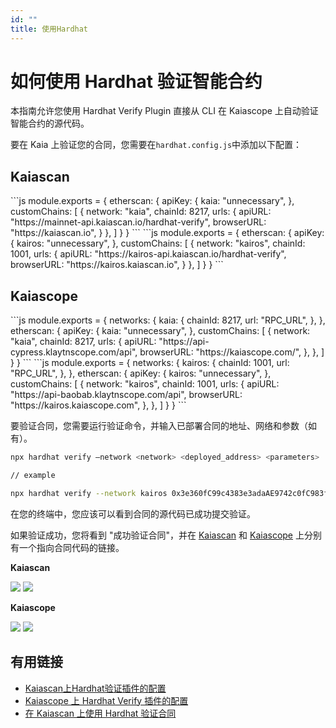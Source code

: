```yaml
---
id: ""
title: 使用Hardhat
---
```



# 如何使用 Hardhat 验证智能合约

本指南允许您使用 Hardhat Verify Plugin 直接从 CLI 在 Kaiascope 上自动验证智能合约的源代码。

要在 Kaia 上验证您的合同，您需要在`hardhat.config.js`中添加以下配置：

## Kaiascan

<Tabs>
  <TabItem value="kaia-mainnet" label="主网">
    ```js
    module.exports = {
      etherscan: {
          apiKey: {
            kaia: "unnecessary",
          },
          customChains: [
            {
              network: "kaia",
              chainId: 8217,
              urls: {
                apiURL: "https://mainnet-api.kaiascan.io/hardhat-verify",
                browserURL: "https://kaiascan.io",
              }
            },
          ]
        }
    }
    ```
  </TabItem>

  <TabItem value="开罗测试网" label="启示录">
    ```js
    module.exports = {
      etherscan: {
          apiKey: {
            kairos: "unnecessary",
          },
          customChains: [
            {
              network: "kairos",
              chainId: 1001,
              urls: {
                apiURL: "https://kairos-api.kaiascan.io/hardhat-verify",
                browserURL: "https://kairos.kaiascan.io",
              }
            },
          ]
        }
    }
    ```
  </TabItem>
</Tabs>

## Kaiascope

<Tabs>
  <TabItem value="kaia-mainnet" label="主网">
    ```js
    module.exports = {
      networks: {
        kaia: {
          chainId: 8217,
          url: "RPC_URL",
        },
      },
      etherscan: {
        apiKey: {
          kaia: "unnecessary",
        },
        customChains: [
          {
            network: "kaia",
            chainId: 8217,
            urls: {
              apiURL: "https://api-cypress.klaytnscope.com/api",
              browserURL: "https://kaiascope.com/",
            },
          },
        ]
      }
    }
    ```
  </TabItem>

  <TabItem value="开罗测试网" label="启示录">
    ```js
    module.exports = {
      networks: {
        kairos: {
          chainId: 1001,
          url: "RPC_URL",
        },
      },
      etherscan: {
        apiKey: {
          kairos: "unnecessary",
        },
        customChains: [
          {
            network: "kairos",
            chainId: 1001,
            urls: {
              apiURL: "https://api-baobab.klaytnscope.com/api",
              browserURL: "https://kairos.kaiascope.com",
            },
          },
        ]
      }
    }
    ```
  </TabItem>
</Tabs>

要验证合同，您需要运行验证命令，并输入已部署合同的地址、网络和参数（如有）。

```bash
npx hardhat verify –network <network> <deployed_address> <parameters>

// example

npx hardhat verify --network kairos 0x3e360fC99c4383e3adaAE9742c0fC983fDAa0535
```

在您的终端中，您应该可以看到合同的源代码已成功提交验证。

如果验证成功，您将看到 "成功验证合同"，并在 [Kaiascan](https://kairos.kaiascan.io/address/0x3e360fC99c4383e3adaAE9742c0fC983fDAa0535?tabId=contract\&page=1) 和 [Kaiascope](https://baobab.klaytnscope.com/account/0x3e360fC99c4383e3adaAE9742c0fC983fDAa0535?tabId=contractCode) 上分别有一个指向合同代码的链接。

**Kaiascan**

![](/img/build/smart-contracts/verify/kaiascan-terminal.png)
![](/img/build/smart-contracts/verify/kaiascan-verify.png)

**Kaiascope**

![](/img/build/smart-contracts/verify/kaiascope-terminal.png)
![](/img/build/smart-contracts/verify/kaiascope-verify.png)

## 有用链接

* [Kaiascan上Hardhat验证插件的配置](https://docs.kaiascan.io/hardhat-verify)
* [Kaiascope 上 Hardhat Verify 插件的配置](https://docs.klaytnscope.com/contract/configuration-for-hardhat-verify-plugin)
* [在 Kaiascan 上使用 Hardhat 验证合同](https://klaytn.foundation/verifying-contracts-using-hardhat-on-klaytnscope)
